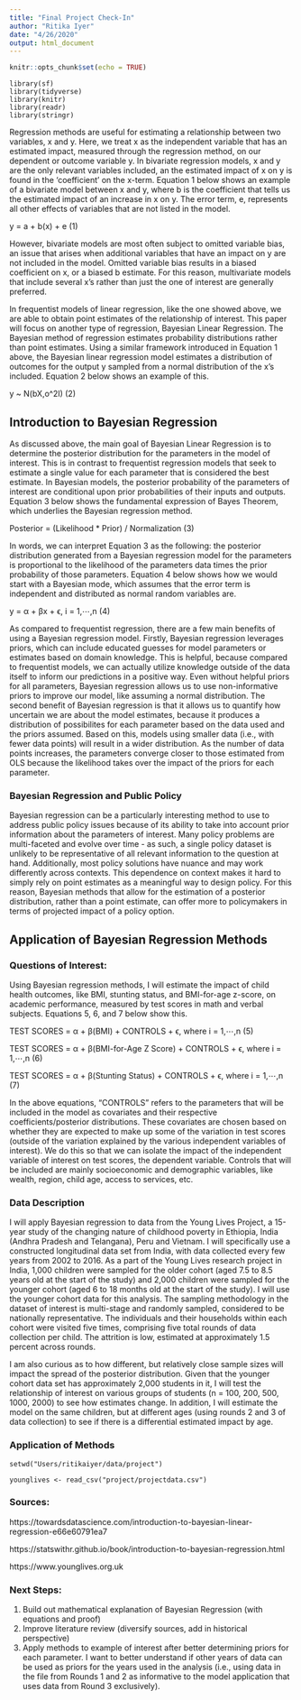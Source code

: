 ```yaml
---
title: "Final Project Check-In"
author: "Ritika Iyer"
date: "4/26/2020"
output: html_document
---
```


```r
knitr::opts_chunk$set(echo = TRUE)

```

```load-packages
library(sf) 
library(tidyverse) 
library(knitr) 
library(readr)
library(stringr)

```

Regression methods are useful for estimating a relationship between two variables, x and y. Here, we treat x as the independent variable that has an estimated impact, measured through the regression method, on our dependent or outcome variable y. In bivariate regression models, x and y are the only relevant variables included, an the estimated impact of x on y is found in the 'coefficient' on the x-term. Equation 1 below shows an example of a bivariate model between x and y, where b is the coefficient that tells us the estimated impact of an increase in x on y. The error term, e, represents all other effects of variables that are not listed in the model. 

y = a + b(x) + e     (1)

However, bivariate models are most often subject to omitted variable bias, an issue that arises when additional variables that have an impact on y are not included in the model. Omitted variable bias results in a biased coefficient on x, or a biased b estimate. For this reason, multivariate models that include several x's rather than just the one of interest are generally preferred. 

In frequentist models of linear regression, like the one showed above, we are able to obtain point estimates of the relationship of interest. This paper will focus on another type of regression, Bayesian Linear Regression. The Bayesian method of regression estimates probability distributions rather than point estimates. Using a similar framework introduced in Equation 1 above, the Bayesian linear regression model estimates a distribution of outcomes for the output y sampled from a normal distribution of the x's included. Equation 2 below shows an example of this. 

y ~ N(bX,o^2I)      (2)


## Introduction to Bayesian Regression
As discussed above, the main goal of Bayesian Linear Regression is to determine the posterior distribution for the parameters in the model of interest. This is in contrast to frequentist regression models that seek to estimate a single value for each parameter that is considered the best estimate. In Bayesian models, the posterior probability of the parameters of interest are conditional upon prior probabilities of their inputs and outputs. Equation 3 below shows the fundamental expression of Bayes Theorem, which underlies the Bayesian regression method. 

Posterior = (Likelihood * Prior) / Normalization      (3)

In words, we can interpret Equation 3 as the following: the posterior distribution generated from a Bayesian regression model for the parameters is proportional to the likelihood of the parameters data times the prior probability of those parameters. Equation 4 below shows how we would start with a Bayesian mode, which assumes that the error term is independent and distributed as normal random variables are. 

y = α + βx + ϵ, i = 1,⋯,n     (4)

As compared to frequentist regression, there are a few main benefits of using a Bayesian regression model. Firstly, Bayesian regression leverages priors, which can include educated guesses for model parameters or estimates based on domain knowledge. This is helpful, because compared to frequentist models, we can actually utilize knowledge outside of the data itself to inform our predictions in a positive way. Even without helpful priors for all parameters, Bayesian regression allows us to use non-informative priors to improve our model, like assuming a normal distribution. The second benefit of Bayesian regression is that it allows us to quantify how uncertain we are about the model estimates, because it produces a distribution of possibilites for each parameter based on the data used and the priors assumed. Based on this, models using smaller data (i.e., with fewer data points) will result in a wider distribution. As the number of data points increases, the parameters converge closer to those estimated from OLS because the likelihood takes over the impact of the priors for each parameter. 

### Bayesian Regression and Public Policy
Bayesian regression can be a particularly interesting method to use to address public policy issues because of its ability to take into account prior information about the parameters of interest. Many policy problems are multi-faceted and evolve over time - as such, a single policy dataset is unlikely to be representative of all relevant information to the question at hand. Additionally, most policy solutions have nuance and may work differently across contexts. This dependence on context makes it hard to simply rely on point estimates as a meaningful way to design policy. For this reason, Bayesian methods that allow for the estimation of a posterior distribution, rather than a point estimate, can offer more to policymakers in terms of projected impact of a policy option. 


## Application of Bayesian Regression Methods
### Questions of Interest: 
Using Bayesian regression methods, I will estimate the impact of child health outcomes, like BMI, stunting status, and BMI-for-age z-score, on academic performance, measured by test scores in math and verbal subjects. Equations 5, 6, and 7 below show this. 

TEST SCORES = α + β(BMI) + CONTROLS + ϵ, where i = 1,⋯,n     (5)

TEST SCORES = α + β(BMI-for-Age Z Score) + CONTROLS + ϵ, where i = 1,⋯,n     (6)

TEST SCORES = α + β(Stunting Status) + CONTROLS + ϵ, where i = 1,⋯,n     (7)

In the above equations, "CONTROLS" refers to the parameters that will be included in the model as covariates and their respective coefficients/posterior distributions. These covariates are chosen based on whether they are expected to make up some of the variation in test scores (outside of the variation explained by the various independent variables of interest). We do this so that we can isolate the impact of the independent variable of interest on test scores, the dependent variable. Controls that will be included are mainly socioeconomic and demographic variables, like wealth, region, child age, access to services, etc. 

### Data Description
I will apply Bayesian regression to data from the Young Lives Project, a 15-year study of the changing nature of childhood poverty in Ethiopia, India (Andhra Pradesh and Telangana), Peru and Vietnam. I will specifically use a constructed longitudinal data set from India, with data collected every few years from 2002 to 2016. As a part of the Young Lives research project in India, 1,000 children were sampled for the older cohort (aged 7.5 to 8.5 years old at the start of the study) and 2,000 children were sampled for the younger cohort (aged 6 to 18 months old at the start of the study). I will use the younger cohort data for this analysis. The sampling methodology in the dataset of interest is multi-stage and randomly sampled, considered to be nationally representative. The individuals and their households within each cohort were visited five times, comprising five total rounds of data collection per child. The attrition is low, estimated at approximately 1.5 percent across rounds. 

I am  also curious as to how different, but relatively close sample sizes will impact the spread of the posterior distribution. Given that the younger cohort data set has approximately 2,000 students in it, I will test the relationship of interest on various groups of students (n = 100, 200, 500, 1000, 2000) to see how estimates change. In addition, I will estimate the model on the same children, but at different ages (using rounds 2 and 3 of data collection) to see if there is a differential estimated impact by age.

### Application of Methods
```load-data
setwd("Users/ritikaiyer/data/project")

younglives <- read_csv("project/projectdata.csv") 
```

### Sources: 
https://towardsdatascience.com/introduction-to-bayesian-linear-regression-e66e60791ea7

https://statswithr.github.io/book/introduction-to-bayesian-regression.html 

https://www.younglives.org.uk

### Next Steps:
1. Build out mathematical explanation of Bayesian Regression (with equations and proof)
2. Improve literature review (diversify sources, add in historical perspective)
3. Apply methods to example of interest after better determining priors for each parameter. I want to better understand if other years of data can be used as priors for the years used in the analysis (i.e., using data in the file from Rounds 1 and 2 as informative to the model application that uses data from Round 3 exclusively).
